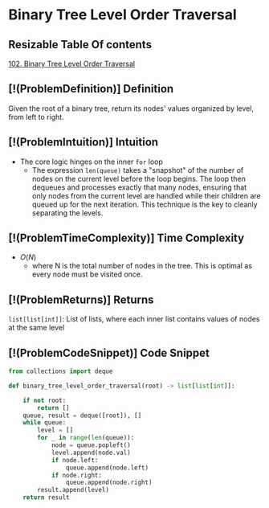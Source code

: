 # Binary Tree Level Order Traversal

## Resizable Table Of contents

<DifficultyBadge difficulty="medium" />

[102. Binary Tree Level Order Traversal](https://leetcode.com/problems/binary-tree-level-order-traversal)

## [!(ProblemDefinition)] Definition

Given the root of a binary tree, return its nodes' values organized by level, from left to right.

## [!(ProblemIntuition)] Intuition

- The core logic hinges on the inner `for` loop
    - The expression `len(queue)` takes a "snapshot" of the number of nodes on the current level before the loop begins. The loop then dequeues and processes exactly that many nodes, ensuring that only nodes from the current level are handled while their children are queued up for the next iteration. This technique is the key to cleanly separating the levels.

## [!(ProblemTimeComplexity)] Time Complexity

- $O(N)$
    - where N is the total number of nodes in the tree. This is optimal as every node must be visited once.

## [!(ProblemReturns)] Returns

`list[list[int]]`: List of lists, where each inner list contains values of nodes at the same level

## [!(ProblemCodeSnippet)] Code Snippet

```python meta="source=problems/102-binary-tree-level-order-traversal/solution.py"
from collections import deque

def binary_tree_level_order_traversal(root) -> list[list[int]]:

    if not root:
        return []
    queue, result = deque([root]), []
    while queue:
        level = [] 
        for _ in range(len(queue)):
            node = queue.popleft()
            level.append(node.val)
            if node.left:
                queue.append(node.left)
            if node.right:
                queue.append(node.right)
        result.append(level)
    return result
```

